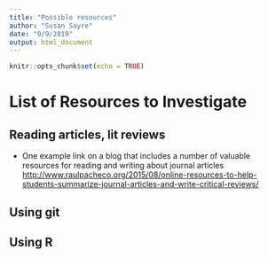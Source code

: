 ```yaml
---
title: "Possible resources"
author: "Susan Sayre"
date: "9/9/2019"
output: html_document
---
```


```r
knitr::opts_chunk$set(echo = TRUE)
```

# List of Resources to Investigate

## Reading articles, lit reviews

* One example link on a blog that includes a number of valuable resources for reading and writing about journal articles <http://www.raulpacheco.org/2015/08/online-resources-to-help-students-summarize-journal-articles-and-write-critical-reviews/> 

## Using git

## Using R


